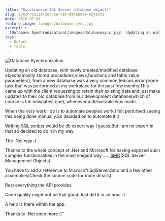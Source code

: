 ```yaml
---
title: "Synchronize SQL Server database objects"
slug: synchronize-sql-server-database-objects
date: 2010-07-01
feature_image: /images/database_sync.jpg
excerpt: >-
  !Database Synchronization(/images/databasesync.jpg)  Updating an old database, with newly created/modified database objects(mostly stored procedures,views,functions and table value parameters), from a new database was a very common,tedious,error prone task that was...
tags:
  - Dotnet
  - Tools
---
```

![Database Synchronization](/images/database_sync.jpg)

Updating an old database, with newly created/modified database objects(mostly stored procedures,views,functions and table value parameters), from a new database was a very common,tedious,error prone task that was performed at my workplace for the past few months.This came up with the client requesting to retain their existing data and just make updates to their old database from our development database(which of course is the new/latest one), whenever a deliverable was made.  

When the very work I do is to automate peoples work,I felt perturbed seeing this being done manually.So decided on to automate it :)  

Writing SQL scripts would be db expert way I guess.But I am no expert in that so decided to do it in my way.  

The .Net way :)  

Thanks to the whole concept of .Net and Microsoft for having exposed such complex functionalities in the most elegant way ..... [SMO](http://msdn.microsoft.com/en-us/library/ms162169.aspx)(SQL Server Management Objects).  

You have to add a reference to Microsoft.SqlServer.Smo and a few other assemblies(Check the source code for more details).  

Rest everything the API provides.

Code quality might not be that good.Just did it in an hour :)  

A help is there within the app.

Thanks to .Net once more :)"